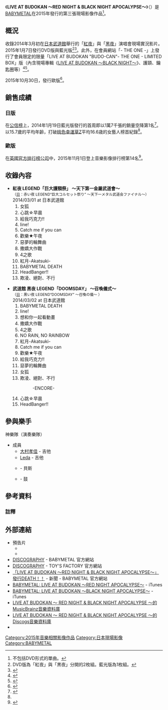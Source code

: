 {{Infobox Album
| Name           = LIVE AT BUDOKAN 〜RED NIGHT & BLACK NIGHT APOCALYPSE〜
| Cover          = BABYMETAL - LIVE AT BUDOKAN (BD) Cover.jpeg
| Type           = live
| Artist         = [[BABYMETAL|BABYMETAL]]
| Released       = 日版<br />2015年1月7日（[[數碼多功能影音光碟|DVD]]／[[藍光光碟|藍光光碟]]）<br />歐版<br />2015年10月30日（DVD／藍光光碟）
| Recorded       = 2014年3月1日（[[日本武道館|日本武道館]]）<br />2014年3月2日（日本武道館）
| Genre          = [[日本搖滾樂|J-POP]]、[[重金屬音樂|重金屬]]
| Length         = 172分
| Label          = 日版<br />BMD FOX RECORDS（[[TOY'S_FACTORY|TOY'S FACTORY]]）<br />歐版<br />{{link-en|earMUSIC|Edel AG}}
| Producer       = {{link-ja|KOBAMETAL|KOBAMETAL}}
| Reviews        = 
| Chart position = *週榜第3名（[[Oricon公信榜|公信榜]]）（DVD）<ref name="Oricon3">{{cite web|url=http://www.oricon.co.jp/prof/552304/products/1107634/1/|title=DVD「LIVE AT BUDOKAN〜RED NIGHT & BLACK NIGHT APOCALYPSE〜」│BABYMETAL|work=ORICON STYLE|publisher=[[Oricon公信榜|Oricon]]株式会社|accessdate=2015-01-14|language=ja|archive-date=2015-01-22|archive-url=https://web.archive.org/web/20150122002501/http://www.oricon.co.jp/prof/552304/products/1107634/1/|dead-url=no}}</ref>
*日榜第2名（公信榜）（DVD）<ref name="Oricon2">{{cite web|url=http://www.oricon.co.jp/rank/dg/d/2015-01-07/|title=オリコンデイリー DVD総合ランキング 2015年01月07日付|archiveurl=https://web.archive.org/web/20150110085755/http://www.oricon.co.jp/rank/dg/d/2015-01-07/|archivedate=2015-01-10|work=ORICON STYLE|publisher=Oricon株式会社|accessdate=2015-01-16|language=ja|dead-url=no}}</ref>
*週榜第1名（公信榜）（藍光）<ref name="Oricon1">{{cite web|url=http://www.oricon.co.jp/prof/552304/products/1107619/1/|title=Blu-ray「LIVE AT BUDOKAN〜RED NIGHT & BLACK NIGHT APOCALYPSE〜」│BABYMETAL|work=ORICON STYLE|publisher=Oricon株式会社|accessdate=2015-01-14|language=ja|archive-date=2015-01-21|archive-url=https://web.archive.org/web/20150121173314/http://www.oricon.co.jp/prof/552304/products/1107619/1/|dead-url=no}}</ref>
| Certification  = 
| Chronology     = [[BABYMETAL|BABYMETAL]] 影像作品 
| Last album     = [[LIVE〜LEGEND_1999&1997_APOCALYPSE|LIVE〜LEGEND 1999&1997 APOCALYPSE]]<br/>（2014年）
| This album     = '''LIVE AT BUDOKAN 〜RED NIGHT & BLACK NIGHT APOCALYPSE〜'''<br/>（2015年）
| Next album     = [[LIVE_IN_LONDON_-BABYMETAL_WORLD_TOUR_2014-|LIVE IN LONDON -BABYMETAL WORLD TOUR 2014-]]<br/>（2015年）
| Misc           = {{External music video|1=[http://www.youtube.com/watch?v=RZ4Fzp33mGk BABYMETAL - LIVE AT BUDOKAN ～RED NIGHT & BLACK NIGHT APOCALYPSE～ Trailer] - YouTube|Upper caption=預告片|Type=live}}
}}

《'''LIVE AT BUDOKAN 〜RED NIGHT & BLACK NIGHT APOCALYPSE〜'''》（{{lang-ja|ライブ アット ブドウカン 〜レッド ナイト アンド ブラック ナイト アポカリプス〜}}）是[[BABYMETAL|BABYMETAL]]在2015年發行的第三張現場影像作品<ref group="注">不包括DVD形式的單曲。</ref>。

== 概況 ==
收錄2014年3月初在[[日本武道館|日本武道館]]舉行的「[[LIVE_AT_BUDOKAN_〜RED_NIGHT〜|紅夜]]」與「[[LIVE_AT_BUDOKAN_〜BLACK_NIGHT〜|黑夜]]」演唱會現場實況影片。2015年1月7日發行DVD版與藍光版<ref group="注">DVD版為「紅夜」與「黒夜」分開的2枚組。藍光版為1枚組。</ref><ref>{{cite news|url=http://natalie.mu/music/news/130859|title=BABYMETAL武道館2DAYS映像化＆「赤い夜」はライブCDも|newspaper=音楽ナタリー|publisher=株式会社ナターシャ|date=2014-11-10|accessdate=2014-12-26|language=ja|archive-date=2021-01-16|archive-url=https://web.archive.org/web/20210116071759/https://natalie.mu/music/news/130859|dead-url=no}}</ref>。此外，在會員網站「- THE ONE -」上發行了會員限定的限量「LIVE AT BUDOKAN "BUDO-CAN"- THE ONE - LIMITED BOX」版（內含現場專輯《[[LIVE_AT_BUDOKAN_〜BLACK_NIGHT〜|LIVE AT BUDOKAN 〜BLACK NIGHT〜]]》、護頸、鑰匙圈等）<ref>{{cite web|url=http://www.asmart.jp/Form/Product/ProductDetail.aspx?shop=0&cat=100131&swrd=&pid=10007715&vid=|title=WEBメンバー限定グッズ 「LIVE AT BUDOKAN “BUDO-CAN”-THE ONE - LIMITED BOX」|work=ASMART|publisher=株式会社[[Amuse|Amuse]]|accessdate=2014-12-26|language=ja|archive-date=2016-04-03|archive-url=https://web.archive.org/web/20160403131053/http://www.asmart.jp/form/product/productdetail.aspx?cat=100131&pid=10007715&shop=0&swrd=&vid=|dead-url=no}}</ref><ref>{{cite news|url=http://www.cdjournal.com/main/news/babymetal/62706|title=BABYMETAL、伝説の日本武道館2デイズ収録BD / DVDリリース、ライヴCDも同発！|newspaper=CDjournal|publisher=株式会社音楽出版社|date=2014-11-10|accessdate=2014-12-26|language=ja|archive-date=2017-08-23|archive-url=https://web.archive.org/web/20170823023556/http://www.cdjournal.com/main/news/babymetal/62706|dead-url=no}}</ref>。

2015年10月30日，發行歐版<ref>{{cite web|url=http://en.babymetal.jp/news//0/14646/|title=Get your special and limited bundles!!|work=BABYMETAL|date=2015-10-14|accessdate=2015-11-01|language=en|archive-url=https://web.archive.org/web/20151021062138/http://en.babymetal.jp/news/0/14646/|archive-date=2015-10-21|dead-url=yes}}</ref>。

== 銷售成績 ==
=== 日版 ===
在[[Oricon公信榜|公信榜]]上，2014年1月19日藍光版發行的首周即以1萬7千張的銷量空降第1名<ref name="oriconnews">{{cite news|url=http://www.oricon.co.jp/news/2047103/full/|title=【オリコン】BABYMETAL、ライブ盤で快挙女性最年少15.7歳でBD1位|newspaper=ORICON STYLE|publisher=ORICON株式会社|date=2015-01-13|accessdate=2015-01-13|language=ja|archive-date=2015-01-13|archive-url=https://web.archive.org/web/20150113001117/http://www.oricon.co.jp/news/2047103/full/|dead-url=no}}</ref>。以15.7歲的平均年齡，打破[[桃色幸運草Z|桃色幸運草Z]]平均16.6歳的女藝人榜首紀錄<ref name="oriconnews"/>。

=== 歐版 ===
在[[英國官方排行榜公司|英國官方排行榜公司]]中，2015年11月1日登上音樂影像排行榜第14名<ref>{{cite web|title=Official Music Video Chart Top 50│01-11-2015 - 07-11-2015|url=http://www.officialcharts.com/charts/music-video-chart/20151107/13|work=[[英國官方排行榜公司|英國官方排行榜公司]]|accessdate=2016-08-24|language=en|archive-date=2019-10-18|archive-url=https://web.archive.org/web/20191018024816/https://www.officialcharts.com/charts/music-video-chart/20151101/13/|dead-url=no}}</ref>。

== 收錄內容 ==
*'''紅夜 LEGEND「巨大護頸祭」 ～天下第一金屬武道會～''' <br/><small>（[[日語|日]]：赤い夜 LEGEND“巨大コルセット祭り” 〜天下一メタル武道会ファイナル〜）</small><br/>2014/03/01 at 日本武道館
*# 女狐
*# 心跳☆早晨
*# 給我巧克力!!
*# Iine!
*# Catch me if you can
*# 歡樂★午夜
*# 惡夢的輪舞曲
*# 撒嬌大作戰
*# 4之歌
*# 紅月-Akatsuki-
*# BABYMETAL DEATH
*# HeadBanger!!
*# 欺凌、絕對、不行

*'''武道館 黑夜 LEGEND「DOOMSDAY」 ～召喚儀式～'''<br/><small>（[[日語|日]]：黒い夜 LEGEND“DOOMSDAY” 〜召喚の儀〜 ）</small><br/>2014/03/02 at 日本武道館
*# BABYMETAL DEATH
*# Iine!
*# 想和你一起看動畫
*# 撒嬌大作戰
*# 4之歌
*# NO RAIN, NO RAINBOW
*# 紅月-Akatsuki-
*# Catch me if you can
*# 歡樂★午夜
*# 給我巧克力!!
*# 惡夢的輪舞曲
*# 女狐
*# 欺凌、絕對、不行
*#: -ENCORE-
*# 心跳☆早晨
*# HeadBanger!!

== 參與樂手 ==
神樂隊（演奏樂隊）
* 成員
** [[大村孝佳|大村孝佳]] - 吉他
** [[Leda|Leda]] - 吉他
** {{link-ja|BOH|BOH (ベーシスト)}} - 貝斯
** {{link-ja|青山英樹|青山英樹}} - 鼓

== 參考資料 ==
{{reflist}}
=== 註釋 ===
{{reflist|group=注}}

== 外部連結 ==
* 預告片
** {{YouTube|RZ4Fzp33mGk|BABYMETAL - LIVE AT BUDOKAN 〜RED NIGHT & BLACK NIGHT APOCALYPSE〜 Trailer}}
** {{YouTube|2WlLDNFIHO4|BABYMETAL - LIVE AT BUDOKAN 〜RED NIGHT & BLACK NIGHT APOCALYPSE〜 Digest}}
* [https://web.archive.org/web/20140815150638/http://www.babymetal.jp/discography/ DISCOGRAPHY] - BABYMETAL 官方網站
* [http://www.toysfactory.co.jp/artist/babymetal/disco DISCOGRAPHY]{{Wayback|url=http://www.toysfactory.co.jp/artist/babymetal/disco |date=20160827133235 }} - TOY'S FACTORY 官方網站
* [https://web.archive.org/web/20141225190045/http://www.babymetal.jp/news/0/14577/ 「LIVE AT BUDOKAN 〜RED NIGHT & BLACK NIGHT APOCALYPSE〜」發行DEATH！！] - 新聞 - BABYMETAL 官方網站
* [https://itunes.apple.com/jp/movie/babymetal-live-legend-i-d/id949982854 BABYMETAL: LIVE AT BUDOKAN ～RED NIGHT APOCALYPSE～] {{Wayback|url=https://itunes.apple.com/jp/movie/babymetal-live-legend-i-d/id949982854 |date=20190217003529 }}  - iTunes
* [https://itunes.apple.com/jp/movie/babymetal-live-legend-i-d/id950082791 BABYMETAL: LIVE AT BUDOKAN ～BLACK NIGHT APOCALYPSE～] {{Wayback|url=https://itunes.apple.com/jp/movie/babymetal-live-legend-i-d/id950082791 |date=20190217003529 }}  - iTunes
* [https://musicbrainz.org/release/d05d2868-948b-4f6a-ae4b-56b79cc25d80 LIVE AT BUDOKAN 〜 RED NIGHT & BLACK NIGHT APOCALYPSE 〜的MusicBrainz音樂資料庫]
* [https://www.discogs.com/ja/release/6657797 LIVE AT BUDOKAN 〜 RED NIGHT & BLACK NIGHT APOCALYPSE 〜的Discogs音樂資料庫] {{Wayback|url=https://www.discogs.com/ja/release/6657797 |date=20190217003529 }}
* {{EAN|4988061781198}}

{{Portal bar|音樂}}
{{BABYMETAL}}

[[Category:2015年音樂相關影像作品|Category:2015年音樂相關影像作品]]
[[Category:日本現場影像|Category:日本現場影像]]
[[Category:BABYMETAL|Category:BABYMETAL]]